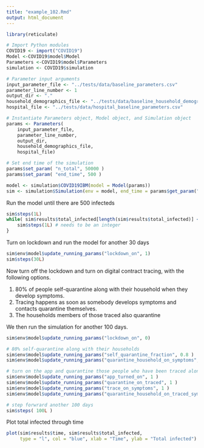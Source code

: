 ```yaml
---
title: "example_102.Rmd"
output: html_document
---
```


```r
library(reticulate)
```

```r
# Import Python modules
COVID19 <- import("COVID19")
Model <-COVID19$model$Model
Parameters <-COVID19$model$Parameters
simulation <- COVID19$simulation
```

```r
# Parameter input arguments
input_parameter_file <- "../tests/data/baseline_parameters.csv"
parameter_line_number <- 1
output_dir <- "."
household_demographics_file <- "../tests/data/baseline_household_demographics.csv"
hospital_file <- "../tests/data/hospital_baseline_parameters.csv"
```


```r
# Instantiate Parameters object, Model object, and Simulation object
params <- Parameters(
    input_parameter_file, 
    parameter_line_number,
    output_dir,
    household_demographics_file, 
    hospital_file)

# Set end time of the simulation
params$set_param( "n_total", 50000 )
params$set_param( "end_time", 500 )

model <- simulation$COVID19IBM(model = Model(params))
sim <- simulation$Simulation(env = model, end_time = params$get_param("end_time"))
```

Run the model until there are 500 infecteds

```r
sim$steps(1L)
while( sim$results$total_infected[length(sim$results$total_infected)] < 500){
    sim$steps(1L) # needs to be an integer
}
```

Turn on lockdown and run the model for another 30 days

```r
sim$env$model$update_running_params("lockdown_on", 1)
sim$steps(30L)
```

Now turn off the lockdown and turn on digital contract tracing, with the following options.

1. 80% of people self-quarantine along with their household when they develop symptoms.
2. Tracing happens as soon as somebody develops symptoms and contacts quarantine themselves.
3. The households members of those traced also quarantine

We then run the simulation for another 100 days.
    
```r
sim$env$model$update_running_params("lockdown_on", 0)

# 80% self-quarantine along with their households
sim$env$model$update_running_params("self_quarantine_fraction", 0.8 )
sim$env$model$update_running_params("quarantine_household_on_symptoms", 1 )

# turn on the app and quarantine those people who have been traced along with their households
sim$env$model$update_running_params("app_turned_on", 1 )
sim$env$model$update_running_params("quarantine_on_traced", 1 )
sim$env$model$update_running_params("trace_on_symptoms", 1 )
sim$env$model$update_running_params("quarantine_household_on_traced_symptoms", 1 )

# step forwrard another 100 days
sim$steps( 100L )
```

Plot total infected through time

```r
plot(sim$results$time, sim$results$total_infected, 
     type = "l", col = "blue", xlab = "Time", ylab = "Total infected")
```
